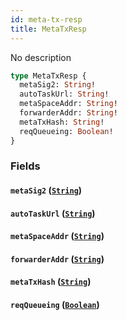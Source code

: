 ```yaml
---
id: meta-tx-resp
title: MetaTxResp
---
```



No description

```graphql
type MetaTxResp {
  metaSig2: String!
  autoTaskUrl: String!
  metaSpaceAddr: String!
  forwarderAddr: String!
  metaTxHash: String!
  reqQueueing: Boolean!
}
```


### Fields

#### `metaSig2` ([`String`](../../references/scalars/string))




#### `autoTaskUrl` ([`String`](../../references/scalars/string))




#### `metaSpaceAddr` ([`String`](../../references/scalars/string))




#### `forwarderAddr` ([`String`](../../references/scalars/string))




#### `metaTxHash` ([`String`](../../references/scalars/string))




#### `reqQueueing` ([`Boolean`](../../references/scalars/boolean))






